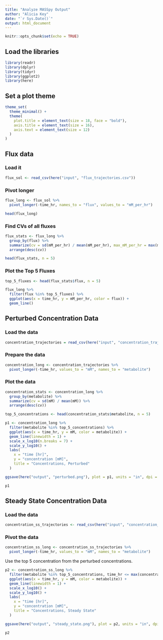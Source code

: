 ```yaml
---
title: "Analyze MASSpy Output"
author: "Alicia Key"
date: "`r Sys.Date()`"
output: html_document
---
```


```r
knitr::opts_chunk$set(echo = TRUE)
```

## Load the libraries

```r
library(readr)
library(dplyr)
library(tidyr)
library(ggplot2)
library(here)
```

## Set a plot theme

```r
theme_set(
  theme_minimal() +
  theme(
    plot.title = element_text(size = 18, face = "bold"),
    axis.title = element_text(size = 16),
    axis.text = element_text(size = 12)
  )
)
```

## Flux data

### Load it

```r
flux_sol <- read_csv(here("input", "flux_trajectories.csv"))
```

### Pivot longer

```r
flux_long <- flux_sol %>%
  pivot_longer(-time_hr, names_to = "flux", values_to = "mM_per_hr")

head(flux_long)
```

### Find CVs of all fluxes

```r
flux_stats <- flux_long %>%
  group_by(flux) %>%
  summarize(cv = sd(mM_per_hr) / mean(mM_per_hr), max_mM_per_hr = max(mM_per_hr)) %>%
  arrange(desc(cv))

head(flux_stats, n = 5)
```

### Plot the Top 5 Fluxes

```r
top_5_fluxes <- head(flux_stats$flux, n = 5)

flux_long %>%
  filter(flux %in% top_5_fluxes) %>%
  ggplot(aes(x = time_hr, y = mM_per_hr, color = flux)) +
  geom_line()
```

## Perturbed Concentration Data

### Load the data

```r
concentration_trajectories = read_csv(here("input", "concentration_trajectories.csv"))
```

### Prepare the data

```r
concentration_long <- concentration_trajectories %>%
  pivot_longer(-time_hr, values_to = "mM", names_to = "metabolite")
```

### Plot the data

```r
concentration_stats <- concentration_long %>%
  group_by(metabolite) %>%
  summarize(cv = sd(mM) / mean(mM)) %>%
  arrange(desc(cv))

top_5_concentrations <- head(concentration_stats$metabolite, n = 5)

p1 <- concentration_long %>%
  filter(metabolite %in% top_5_concentrations) %>%
  ggplot(aes(x = time_hr, y = mM, color = metabolite)) +
  geom_line(linewidth = 1) +
  scale_x_log10(n.breaks = 7) +
  scale_y_log10() +
  labs(
    x = "time [hr]",
    y = "concentration [mM]",
    title = "Concentrations, Perturbed"
  )

ggsave(here("output", "perturbed.png"), plot = p1, units = "in", dpi = 300, height = 3, width = 5)

p1
```

## Steady State Concentration Data

### Load the data

```r
concentration_ss_trajectories <- read_csv(here("input", "concentration_ss_trajectories.csv"))
```

### Pivot the data

```r
concentration_ss_long <- concentration_ss_trajectories %>%
  pivot_longer(-time_hr, values_to = "mM", names_to = "metabolite")
```

Use the top 5 concentration from the perturbed concentrations.

```r
p2 <- concentration_ss_long %>%
  filter(metabolite %in% top_5_concentrations, time_hr <= max(concentration_long$time_hr)) %>%
  ggplot(aes(x = time_hr, y = mM, color = metabolite)) +
  geom_line(linewidth = 1) +
  scale_x_log10() +
  scale_y_log10() +
  labs(
    x = "time [hr]",
    y = "concentration [mM]",
    title = "Concentrations, Steady State"
  )

ggsave(here("output", "steady_state.png"), plot = p2, units = "in", dpi = 300, height = 3, width = 5)

p2
```
